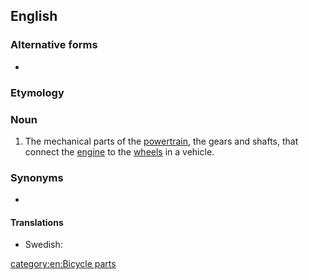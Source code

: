 {{also|drive train}}
==English==

===Alternative forms===
*  {{l|en|drive train}}

===Etymology===
{{compound|en|drive|train}}

===Noun===
{{wikipedia}}
{{en-noun}}

# {{lb|en|mechanical engineering }} The mechanical parts of the [[powertrain]], the gears and shafts, that connect the [[engine]] to the [[wheel]]s in a vehicle.

===Synonyms===
* {{l|en|powertrain}}
====Translations====
{{trans-top|}}
* Swedish: {{t|sv|drivlina |c}}
{{trans-bottom}}
[[category:en:Bicycle parts]]